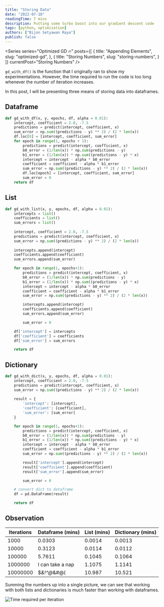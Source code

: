 ```yaml
---
title: "Storing Data"
date: "2022-07-18"
readingTime: 7 mins
description: Putting some turbo boost into our gradient descent code
tags: [python, optimization]
authors: ["Bijon Setyawan Raya"]
publish: false
---
```


<Series
    series="Optimized GD 🔥"
    posts={[
        {
            title: "Appending Elements",
            slug: "optimized-gd",
        },
        {
            title: "Storing Numbers",
            slug: "storing-numbers",
        }
    ]}
    currentPost="Storing Numbers"
/>

`gd_with_df()` is the function that I originally ran to show my experimentations.
However, the time required to run the code is too long whenever the number of iteration increases.

In this post, I will be presenting three means of storing data into dataframes.

## Dataframe

```python
def gd_with_df(x, y, epochs, df, alpha = 0.01):
    intercept, coefficient = 2.0, -7.5
    predictions = predict(intercept, coefficient, x)
    sum_error = np.sum((predictions - y) ** 2) / (2 * len(x))
    df.loc[0] = [intercept, coefficient, sum_error]
    for epoch in range(1, epochs + 1):
        predictions = predict(intercept, coefficient, x)
        b0_error = (1/len(x)) * np.sum(predictions - y)
        b1_error = (1/len(x)) * np.sum((predictions - y) * x)
        intercept = intercept - alpha * b0_error
        coefficient = coefficient - alpha * b1_error 
        sum_error = np.sum((predictions - y) ** 2) / (2 * len(x))
        df.loc[epoch] = [intercept, coefficient, sum_error]
        sum_error = 0
    return df
```

## List 

```python
def gd_with_list(x, y, epochs, df, alpha = 0.01):
    intercepts = list()
    coefficients = list()
    sum_errors = list()
    
    intercept, coefficient = 2.0, -7.5
    predictions = predict(intercept, coefficient, x)
    sum_error = np.sum((predictions - y) ** 2) / (2 * len(x))
    
    intercepts.append(intercept)
    coefficients.append(coefficient)
    sum_errors.append(sum_error)

    for epoch in range(1, epochs+1):
        predictions = predict(intercept, coefficient, x)
        b0_error = (1/len(x)) * np.sum(predictions - y)
        b1_error = (1/len(x)) * np.sum((predictions - y) * x)
        intercept = intercept - alpha * b0_error
        coefficient = coefficient - alpha * b1_error 
        sum_error = np.sum((predictions - y) ** 2) / (2 * len(x))

        intercepts.append(intercept)
        coefficients.append(coefficient)
        sum_errors.append(sum_error)

        sum_error = 0

    df['intercept'] = intercepts
    df['coefficient'] = coefficients
    df['sum_error'] = sum_errors

    return df
```

## Dictionary

```python
def gd_with_dict(x, y, epochs, df, alpha = 0.01):
    intercept, coefficient = 2.0, -7.5
    predictions = predict(intercept, coefficient, x)
    sum_error = np.sum((predictions - y) ** 2) / (2 * len(x))
    
    result = {
        'intercept': [intercept],
        'coefficient': [coefficient],
        'sum_error': [sum_error]
    }

    for epoch in range(1, epochs+1):
        predictions = predict(intercept, coefficient, x)
        b0_error = (1/len(x)) * np.sum(predictions - y)
        b1_error = (1/len(x)) * np.sum((predictions - y) * x)
        intercept = intercept - alpha * b0_error
        coefficient = coefficient - alpha * b1_error 
        sum_error = np.sum((predictions - y) ** 2) / (2 * len(x))

        result['intercept'].append(intercept)
        result['coefficient'].append(coefficient)
        result['sum_error'].append(sum_error)

        sum_error = 0

    # convert dict to dataframe
    df = pd.DataFrame(result)

    return df
```

## Observation 

| Iterations | Dataframe (mins) | List (mins) | Dictionary (mins) |
| --------- | ----------- | ----- | ---------- |
| 1000      | 0.0303 | 0.0014 | 0.0013 |
| 10000     | 0.3123 | 0.0114 | 0.0112 |
| 100000    | 5.7611 | 0.1045 | 0.1064 |
| 1000000   | I can take a nap | 1.1075 | 1.1141 |
| 10000000  | $*&!^@*&#@( | 10.987 | 10.521 |

Summing the numbers up into a single picture, we can see that working with both lists and dictionaries is much faster than working with dataframes.

![Time required per iteration](/images/posts/storing-numbers/duration.png "Time required per iteration")
